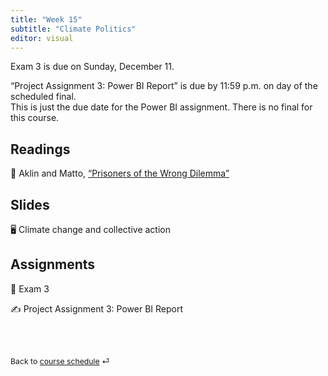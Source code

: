 ```yaml
---
title: "Week 15"
subtitle: "Climate Politics"
editor: visual
---
```


::: callout-important
Exam 3 is due on Sunday, December 11.
:::

::: callout-important
"Project Assignment 3: Power BI Report" is due by 11:59 p.m. on day of the scheduled final.  
This is just the due date for the Power BI assignment. There is no final for this course. 
:::

## Readings

📖 Aklin and Matto, ["Prisoners of the Wrong Dilemma"](https://direct.mit.edu/glep/article/20/4/4/95068/Prisoners-of-the-Wrong-Dilemma-Why-Distributive)

## Slides

🖥️ Climate change and collective action

## Assignments

📘 Exam 3

✍️ Project Assignment 3: Power BI Report

<br><br>

::: {style="font-size: 0.875em;"}
Back to [course schedule](/ "Course schedule") ⏎
:::
